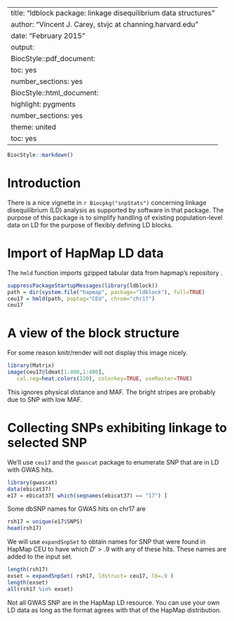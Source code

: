 
---
title: "ldblock package: linkage disequilibrium data structures"
author: "Vincent J. Carey, stvjc at channing.harvard.edu"
date: "February 2015"
output:
  BiocStyle::pdf_document:
    toc: yes
    number_sections: yes
  BiocStyle::html_document:
    highlight: pygments
    number_sections: yes
    theme: united
    toc: yes
---

<!--
%\VignetteEngine{knitr::rmarkdown}
%\VignetteIndexEntry{LD block import and manipulation}
-->

```r
BiocStyle::markdown()
```

# Introduction

There is a nice vignette in `r Biocpkg("snpStats")` concerning
linkage disequilibrium (LD) analysis as supported by software
in that package.
The purpose of this package is to simplify handling of
existing population-level data on LD for the purpose
of flexibly defining LD blocks.

# Import of HapMap LD data

The `hmld` function imports gzipped tabular data
from hapmap's repository
\url{hapmap.ncbi.nlm.nih.gov/downloads/ld_data/2009-02_phaseIII_r2/}.

```r
suppressPackageStartupMessages(library(ldblock))
path = dir(system.file("hapmap", package="ldblock"), full=TRUE)
ceu17 = hmld(path, poptag="CEU", chrom="chr17")
ceu17
```

# A view of the block structure

For some reason knitr/render will not display this image nicely.
```r
library(Matrix)
image(ceu17@ldmat[1:400,1:400], 
   col.reg=heat.colors(120), colorkey=TRUE, useRaster=TRUE)
```

This ignores physical distance and MAF.  The bright stripes are
probably due to SNP with low MAF.

# Collecting SNPs exhibiting linkage to selected SNP

We'll use `ceu17` and the `gwascat` package to enumerate
SNP that are in LD with GWAS hits.

```r
library(gwascat)
data(ebicat37)
e17 = ebicat37[ which(seqnames(ebicat37) == "17") ]
```

Some dbSNP names for GWAS hits on chr17 are
```r
rsh17 = unique(e17$SNPS)
head(rsh17)
```

We will use `expandSnpSet` to obtain names for SNP
that were found in HapMap CEU to have which $D' > .9$
with any of these hits.  These names are added to
the input set.

```r
length(rsh17)
exset = expandSnpSet( rsh17, ldstruct= ceu17, lb=.9 )
length(exset)
all(rsh17 %in% exset)
```

Not all GWAS SNP are in the
HapMap LD resource.  You can use your own LD data
as long as the format agrees with that of the HapMap distribution.
